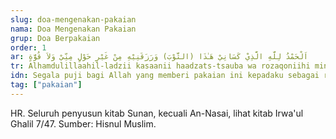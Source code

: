 ```yaml
---
slug: doa-mengenakan-pakaian
nama: Doa Mengenakan Pakaian
grup: Doa Berpakaian
order: 1
ar: اَلْحَمْدُ لِلَّهِ الَّذِيْ كَسَانِيْ هَـٰذَا (الثَّوْبَ) وَرَزَقَنِيْهِ مِنْ غَيْرِ حَوْلٍ مِنِّيْ وَلاَ قُوَّةٍ
tr: Alhamdulillaahil-ladzii kasaanii haadzats-tsauba wa rozaqoniihi min ghoiri haulin minnii wa laa quwwah.
idn: Segala puji bagi Allah yang memberi pakaian ini kepadaku sebagai rezeki dariNya tanpa daya dan kekuatan dariku.
tag: ["pakaian"]
---
```


HR. Seluruh penyusun kitab Sunan, kecuali An-Nasai, lihat kitab Irwa'ul Ghalil 7/47. Sumber: Hisnul Muslim.
